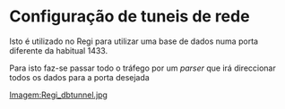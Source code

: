 =Configuração de tuneis de rede=

Isto é utilizado no Regi para utilizar uma base de dados numa porta diferente da habitual 1433.

Para isto faz-se passar todo o tráfego por um ''parser'' que irá direccionar todos os dados para a porta desejada

[[Imagem:Regi_dbtunnel.jpg]]
